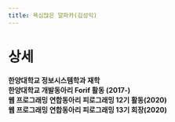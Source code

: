 ```yaml
---
title: 욕심많은 알파카(김성익)
---
```


# 상세

__한양대학교 정보시스템학과 재학__  
__한양대학교 개발동아리 Forif 활동 (2017-)__  
__웹 프로그래밍 연합동아리 피로그래밍 12기 활동(2020)__  
__웹 프로그래밍 연합동아리 피로그래밍 13기 회장(2020)__  
